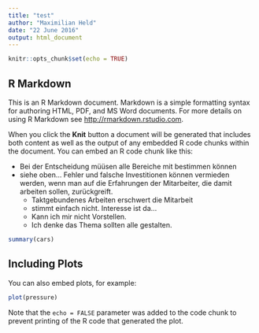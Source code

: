 ```yaml
---
title: "test"
author: "Maximilian Held"
date: "22 June 2016"
output: html_document
---
```


```r
knitr::opts_chunk$set(echo = TRUE)
```

## R Markdown

This is an R Markdown document. Markdown is a simple formatting syntax for authoring HTML, PDF, and MS Word documents. For more details on using R Markdown see <http://rmarkdown.rstudio.com>.

When you click the **Knit** button a document will be generated that includes both content as well as the output of any embedded R code chunks within the document. You can embed an R code chunk like this:

* Bei der Entscheidung müüsen alle Bereiche mit bestimmen können 
* siehe oben...  Fehler und falsche Investitionen können vermieden werden, wenn man auf die Erfahrungen der Mitarbeiter, die damit arbeiten sollen, zurückgreift. 
    * Taktgebundenes Arbeiten erschwert die Mitarbeit 
    * stimmt einfach nicht. Interesse ist da... 
    * Kann ich mir nicht Vorstellen. 
    * Ich denke das Thema sollten alle gestalten.  

```r
summary(cars)
```

## Including Plots

You can also embed plots, for example:

```r
plot(pressure)
```

Note that the `echo = FALSE` parameter was added to the code chunk to prevent printing of the R code that generated the plot.
